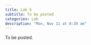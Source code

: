 ```yaml
---
title: Lab 6
subtitle: To be posted
categories: Lab
description: "Mon, Nov 11 at 8:30 am"
---
```


To be posted.
